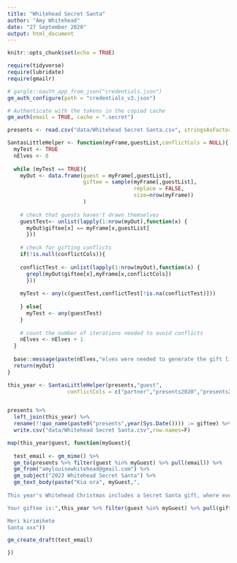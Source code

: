 ```yaml
---
title: "Whitehead Secret Santa"
author: "Amy Whitehead"
date: "27 September 2020"
output: html_document
---
```


```r
knitr::opts_chunk$set(echo = TRUE)
```



```r
require(tidyverse)
require(lubridate)
require(gmailr)

# gargle::oauth_app_from_json("credentials.json")
gm_auth_configure(path = "credentials_v3.json")

# Authenticate with the tokens in the copied cache
gm_auth(email = TRUE, cache = ".secret")

```

```r

presents <- read.csv("data/Whitehead Secret Santa.csv", stringsAsFactors = F)

```

```r

SantasLittleHelper <- function(myFrame,guestList,conflictCols = NULL){
  myTest <- TRUE
  nElves <- 0
  
  while (myTest == TRUE){
    myOut <- data.frame(guest = myFrame[,guestList],
                        giftee = sample(myFrame[,guestList],
                                        replace = FALSE,
                                        size=nrow(myFrame))
                        )
    
    # check that guests haven't drawn themselves
    guestTest<- unlist(lapply(1:nrow(myOut),function(x) {
      myOut$giftee[x] == myFrame[x,guestList]
      }))
    
    # check for gifting conflicts
    if(!is.null(conflictCols)){
      
    conflictTest <- unlist(lapply(1:nrow(myOut),function(x) {
      grepl(myOut$giftee[x],myFrame[x,conflictCols])
      }))
    
    myTest <- any(c(guestTest,conflictTest[!is.na(conflictTest)]))
    
    } else{
      myTest <- any(guestTest)
    }
    
    # count the number of iterations needed to avoid conflicts
    nElves <- nElves + 1
  }
  
  base::message(paste(nElves,"elves were needed to generate the gift list"))
  return(myOut)
}

```

```r

this_year <- SantasLittleHelper(presents,"guest",
                   conflictCols = c("partner","presents2020","presents2021","presents2022"))


presents %>% 
  left_join(this_year) %>% 
  rename(!!quo_name(paste0("presents",year(Sys.Date()))) := giftee) %>% 
  write.csv("data/Whitehead Secret Santa.csv",row.names=F)

```

```r

map(this_year$guest, function(myGuest){
  
  test_email <- gm_mime() %>%
  gm_to(presents %>% filter(guest %in% myGuest) %>% pull(email)) %>%
  gm_from("amylouisewhitehead@gmail.com") %>%
  gm_subject("2023 Whitehead Secret Santa") %>%
  gm_text_body(paste("Kia ora", myGuest,",
                     
This year's Whitehead Christmas includes a Secret Santa gift, where everyone has been randomly allocated one person for whom they have to buy a gift. The gift is given on behalf of everyone else and could be as serious or silly as you like as long as it is less than $50 and isn't plastic crap. Note that small children have been excluded from this - feel free to spoil them rotten at your own discretion!

Your giftee is:",this_year %>% filter(guest %in% myGuest) %>% pull(giftee),"

Meri kirimihete
Santa xxx"))

gm_create_draft(test_email)

})



```

